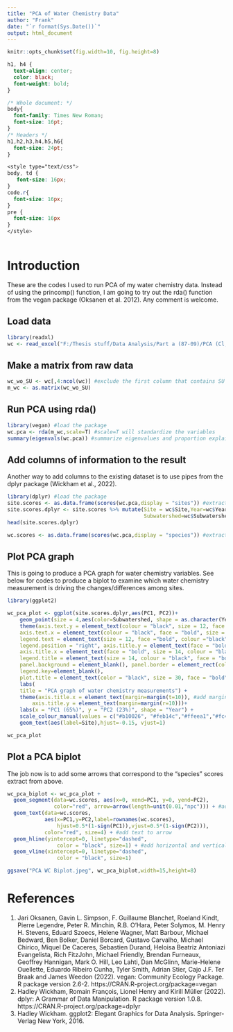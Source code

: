 ```yaml
---
title: "PCA of Water Chemistry Data"
author: "Frank"
date: "`r format(Sys.Date())`"
output: html_document
---
```


```r
knitr::opts_chunk$set(fig.width=10, fig.height=8)
```

```css
h1, h4 {
  text-align: center;
  color: black;
  font-weight: bold;
}

/* Whole document: */
body{
  font-family: Times New Roman;
  font-size: 16pt;
}
/* Headers */
h1,h2,h3,h4,h5,h6{
  font-size: 24pt;
}

<style type="text/css">
body, td {
   font-size: 16px;
}
code.r{
  font-size: 16px;
}
pre {
  font-size: 16px
}
</style>
  
```

# Introduction

These are the codes I used to run PCA of my water chemistry data. Instead of using the princomp() function, I am going to try out the rda() function from the vegan package (Oksanen et al. 2012). Any comment is welcome. 

## Load data

```r
library(readxl)
wc <- read_excel("F:/Thesis stuff/Data Analysis/Part a (87-09)/PCA (Cl, Ca, SC)/Data for PCA.xlsx")
```

## Make a matrix from raw data

```r
wc_wo_SU <- wc[,4:ncol(wc)] #exclude the first column that contains SU information
m_wc <- as.matrix(wc_wo_SU)
```

## Run PCA using rda() 

```r
library(vegan) #load the package
wc.pca <- rda(m_wc,scale=T) #scale=T will standardize the variables
summary(eigenvals(wc.pca)) #summarize eigenvalues and proportion explained by each PC
```

## Add columns of information to the result

Another way to add columns to the existing dataset is to use pipes from the dplyr package (Wickham et al., 2022).

```r

library(dplyr) #load the package
site.scores <- as.data.frame(scores(wc.pca,display = "sites")) #extract site scores
site.scores.dplyr <- site.scores %>% mutate(Site = wc$Site,Year=wc$Year,
                                            Subwatershed=wc$Subwatershed)
head(site.scores.dplyr)

wc.scores <- as.data.frame(scores(wc.pca,display = "species")) #extract "species" scores (in this case, score for each water chemistry variable)
```

## Plot PCA graph

This is going to produce a PCA graph for water chemistry variables. See below for codes to produce a biplot to examine which water chemistry measurement is driving the changes/differences among sites.

```r
library(ggplot2)

wc_pca_plot <- ggplot(site.scores.dplyr,aes(PC1, PC2))+ 
    geom_point(size = 4,aes(color=Subwatershed, shape = as.character(Year))) +
    theme(axis.text.y = element_text(colour = "black", size = 12, face = "bold"), 
    axis.text.x = element_text(colour = "black", face = "bold", size = 12), 
    legend.text = element_text(size = 12, face ="bold", colour ="black"), 
    legend.position = "right", axis.title.y = element_text(face = "bold", size = 14), 
    axis.title.x = element_text(face = "bold", size = 14, colour = "black"), 
    legend.title = element_text(size = 14, colour = "black", face = "bold"), 
    panel.background = element_blank(), panel.border = element_rect(colour = "black", fill = NA, size = 1.2),
    legend.key=element_blank(),
    plot.title = element_text(color = "black", size = 30, face = "bold", hjust = 0.5)) + 
    labs(
    title = "PCA graph of water chemistry measurements") + 
    theme(axis.title.x = element_text(margin=margin(t=10)), #add margin to x-axis title
        axis.title.y = element_text(margin=margin(r=10)))+
    labs(x = "PC1 (65%)", y = "PC2 (23%)", shape = "Year") +
    scale_colour_manual(values = c("#b10026", "#feb14c","#ffeea1","#fc4d2a")) +
    geom_text(aes(label=Site),hjust=-0.15, vjust=1)

wc_pca_plot
```

## Plot a PCA biplot

The job now is to add some arrows that correspond to the "species" scores extract from above. 

```r
wc_pca_biplot <- wc_pca_plot + 
  geom_segment(data=wc.scores, aes(x=0, xend=PC1, y=0, yend=PC2), 
               color="red", arrow=arrow(length=unit(0.01,"npc"))) + #add arrow
  geom_text(data=wc.scores, 
            aes(x=PC1,y=PC2,label=rownames(wc.scores),
                hjust=0.5*(1-sign(PC1)),vjust=0.5*(1-sign(PC2))), 
            color="red", size=4) + #add text to arrow
  geom_hline(yintercept=0, linetype="dashed", 
                color = "black", size=1) + #add horizontal and vertical lines at 0
  geom_vline(xintercept=0, linetype="dashed", 
                color = "black", size=1)

ggsave("PCA WC Biplot.jpeg", wc_pca_biplot,width=15,height=8)
```

# References

1. Jari Oksanen, Gavin L. Simpson, F. Guillaume Blanchet, Roeland Kindt, Pierre Legendre, Peter R. Minchin,
  R.B. O'Hara, Peter Solymos, M. Henry H. Stevens, Eduard Szoecs, Helene Wagner, Matt Barbour, Michael
  Bedward, Ben Bolker, Daniel Borcard, Gustavo Carvalho, Michael Chirico, Miquel De Caceres, Sebastien
  Durand, Heloisa Beatriz Antoniazi Evangelista, Rich FitzJohn, Michael Friendly, Brendan Furneaux,
  Geoffrey Hannigan, Mark O. Hill, Leo Lahti, Dan McGlinn, Marie-Helene Ouellette, Eduardo Ribeiro Cunha,
  Tyler Smith, Adrian Stier, Cajo J.F. Ter Braak and James Weedon (2022). vegan: Community Ecology Package.
  R package version 2.6-2. https://CRAN.R-project.org/package=vegan
2. Hadley Wickham, Romain François, Lionel Henry and Kirill Müller (2022). dplyr: A Grammar of Data
    Manipulation. R package version 1.0.8. https://CRAN.R-project.org/package=dplyr
3. Hadley Wickham. ggplot2: Elegant Graphics for Data Analysis. Springer-Verlag New York, 2016.